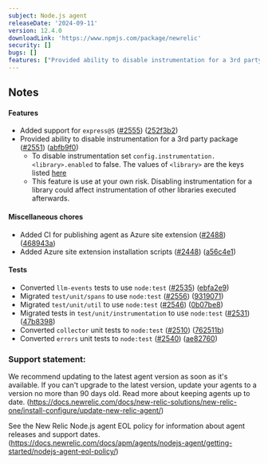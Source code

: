 ```yaml
---
subject: Node.js agent
releaseDate: '2024-09-11'
version: 12.4.0
downloadLink: 'https://www.npmjs.com/package/newrelic'
security: []
bugs: []
features: ["Provided ability to disable instrumentation for a 3rd party package","Added support for `express@5`"]
---
```


## Notes

#### Features

* Added support for `express@5` ([#2555](https://github.com/newrelic/node-newrelic/pull/2555)) ([252f3b2](https://github.com/newrelic/node-newrelic/commit/252f3b2bc1206dad52d914b98a2352da317da2d5))
* Provided ability to disable instrumentation for a 3rd party package ([#2551](https://github.com/newrelic/node-newrelic/pull/2551)) ([abfb9f0](https://github.com/newrelic/node-newrelic/commit/abfb9f029a4f6c25966c35d3284ddae0d46dfecb))
  * To disable instrumentation set `config.instrumentation.<library>.enabled` to false.  The values of `<library>` are the keys listed [here](https://github.com/newrelic/node-newrelic/blob/main/lib/instrumentations.js)
  * This feature is use at your own risk.  Disabling instrumentation for a library could affect instrumentation of other libraries executed afterwards.  
  

#### Miscellaneous chores

* Added CI for publishing agent as Azure site extension ([#2488](https://github.com/newrelic/node-newrelic/pull/2488)) ([468943a](https://github.com/newrelic/node-newrelic/commit/468943a1ed3864dafb93a2f96561d1a778d03a5f))
* Added Azure site extension installation scripts ([#2448](https://github.com/newrelic/node-newrelic/pull/2448)) ([a56c4e1](https://github.com/newrelic/node-newrelic/commit/a56c4e146ead7d3205fead1f17afad0ea7a77e59))

#### Tests

* Converted `llm-events` tests to use `node:test` ([#2535](https://github.com/newrelic/node-newrelic/pull/2535)) ([ebfa2e9](https://github.com/newrelic/node-newrelic/commit/ebfa2e9ab8ecbe4bc9adaddd3e4a60e3ba84d0d9))
* Migrated `test/unit/spans` to use `node:test` ([#2556](https://github.com/newrelic/node-newrelic/pull/2556)) ([9319071](https://github.com/newrelic/node-newrelic/commit/931907182b0168990a04bb92c2f28310450f8ba0))
* Migrated `test/unit/util` to use `node:test` ([#2546](https://github.com/newrelic/node-newrelic/pull/2546)) ([0b07be8](https://github.com/newrelic/node-newrelic/commit/0b07be8f7f29e67630326c73b96faa5e20527a0b))
* Migrated tests in `test/unit/instrumentation` to use `node:test` ([#2531](https://github.com/newrelic/node-newrelic/pull/2531)) ([47b8398](https://github.com/newrelic/node-newrelic/commit/47b8398820d665a85a96ae84e30eaaf20564dcf8))
* Converted `collector` unit tests to `node:test` ([#2510](https://github.com/newrelic/node-newrelic/pull/2510)) ([762511b](https://github.com/newrelic/node-newrelic/commit/762511be524f971a609ff45c111c2d1a89ec1c46))
* Converted `errors` unit tests to `node:test` ([#2540](https://github.com/newrelic/node-newrelic/pull/2540)) ([ae82760](https://github.com/newrelic/node-newrelic/commit/ae82760f7001f6bcdd6a9fe0ec1e96dc60db99e5))


### Support statement:

We recommend updating to the latest agent version as soon as it's available. If you can't upgrade to the latest version, update your agents to a version no more than 90 days old. Read more about keeping agents up to date. (https://docs.newrelic.com/docs/new-relic-solutions/new-relic-one/install-configure/update-new-relic-agent/)

See the New Relic Node.js agent EOL policy for information about agent releases and support dates. (https://docs.newrelic.com/docs/apm/agents/nodejs-agent/getting-started/nodejs-agent-eol-policy/)
